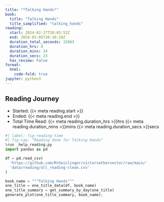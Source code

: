 ```yaml
---
title: "*Talking Hands*"
book:
  title: "Talking Hands"
  title_simplified: "talking_hands"
reading:
  start: 2024-02-27T20:03:52Z
  end: 2024-03-05T20:10:29Z
  duration_total_seconds: 15863
  duration_hrs: 4
  duration_mins: 24
  duration_secs: 23
  has_review: False
format:
  html:
    code-fold: true
jupyter: python3
---
```


## Reading Journey

* Started: {{< meta reading.start >}}
* Ended: {{< meta reading.end >}}
* Total Time Read: {{< meta reading.duration_hrs >}}hrs {{< meta reading.duration_mins >}}mins {{< meta reading.duration_secs >}}secs

```python
#| label: fig-reading-time
#| fig-cap: "Reading done for Talking Hands"
%run _help_reading.py
import pandas as pd

df = pd.read_csv(
  'https://github.com/MrGeislinger/victorsothervector/raw/main/'
  'data/reading/all_reading-clean.csv'
)

book_name = """Talking Hands"""
one_title = one_title_data(df, book_name)
one_title_summary = get_summary_by_day(one_title)
generate_plot(one_title_summary, book_name);
```
